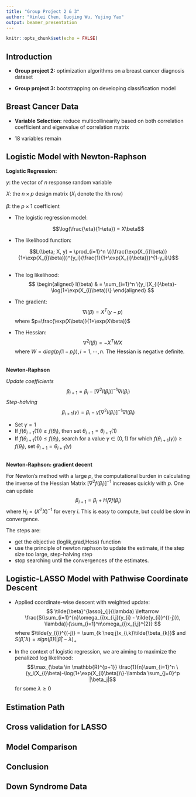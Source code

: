 ```yaml
---
title: "Group Project 2 & 3"
author: "Xinlei Chen, Guojing Wu, Yujing Yao"
output: beamer_presentation
---
```


```r
knitr::opts_chunk$set(echo = FALSE)
```

## Introduction

- **Group project 2:** optimization algorithms on a breast cancer diagnosis dataset

- **Group project 3:** bootstrapping on developing classification model

## Breast Cancer Data

- **Variable Selection:** reduce multicollinearity based on both correlation coefficient and eigenvalue of correlation matrix

- 18 variables remain

## Logistic Model with Newton-Raphson

**Logistic Regression:**

$y$: the vector of $n$ response random variable

$X$: the $n\times p$ design matrix ($X_{i}$ denote the $i$th row)

$\beta$: the $p\times 1$ coefficient


- The logistic regression model: 

$$\log(\frac{\eta}{1-\eta}) = X\beta$$

- The likelihood function:

$$L(\beta; X, y) = \prod_{i=1}^n \{(\frac{\exp(X_{i}\beta)}{1+\exp(X_{i}\beta)})^{y_i}(\frac{1}{1+\exp(X_{i}\beta)})^{1-y_i}\}$$


## 

- The log likelihood:
$$
\begin{aligned}
l(\beta) 
& = \sum_{i=1}^n \{y_i(X_{i}\beta)-\log(1+\exp(X_{i}\beta))\}
\end{aligned}
$$

- The gradient:
$$
\nabla l(\beta) = X^T(y-p)
$$
where $p=\frac{\exp(X\beta)}{1+\exp(X\beta)}$

- The Hessian:
$$
\nabla^2 l(\beta) = -X^T W X
$$
where $W = diag(p_i(1-p_i)), i=1,\cdots,n$. The Hessian is negative definite.

## 

**Newton-Raphson**

*Update coefficients*
$$\beta_{i+1} = \beta_{i} -[\nabla^2 l(\beta_{i})]^{-1}\nabla l(\beta_{i})$$
*Step-halving*
$$
\beta_{i+1}(\gamma) = \beta_{i} - \gamma[\nabla^2 l(\beta_{i})]^{-1}\nabla l(\beta_{i})
$$

- Set $\gamma = 1$
- If $f(\theta_{i+1}(1)) \geq f(\theta_{i})$, then set $\theta_{i+1} = \theta_{i+1}(1)$
- If $f(\theta_{i+1}(1)) \leq f(\theta_{i})$, search for a value $\gamma \in (0,1)$ for which $f(\theta_{i+1}(\gamma)) \geq f(\theta_{i})$, set $\theta_{i+1} = \theta_{i+1}(\gamma)$

## 

**Newton-Raphson: gradient decent**

For Newton's method with a large $p$, the computational burden in calculating the inverse of the Hessian Matrix $[\nabla^2 f(\beta_{i})]^{-1}$ increases quickly with $p$. One can update
$$
\beta_{i+1} = \beta_{i} + H_{i}\nabla f(\beta_{i})
$$
where $H_{i} = (X^TX)^{-1}$ for every $i$. This is easy to compute, but could be slow in convergence.

The steps are:

- get the objective (loglik,grad,Hess) function
- use the principle of newton raphson to update the estimate, if the step size too large, step-halving step
- stop searching until the convergences of the estimates.

## Logistic-LASSO Model with Pathwise Coordinate Descent

- Applied coordinate-wise descent with weighted update:
$$
\tilde{\beta}^{lasso}_{j}(\lambda) \leftarrow \frac{S(\sum_{i=1}^{n}\omega_{i}x_{i,j}(y_{i} - \tilde{y_{i}}^{(-j)}), \lambda)}{\sum_{i=1}^n\omega_{i}x_{i,j}^{2}}
$$
where $\tilde{y_{i}}^{(-j)} = \sum_{k \neq j}x_{i,k}\tilde{\beta_{k}}$ and $S(\hat{\beta}, \lambda) = sign(\hat{\beta})(|\hat{\beta}| - \lambda)_{+}$


- In the context of logistic regression, we are aiming to maximize the penalized log likelihood:
$$\max_{\beta \in \mathbb{R}^{p+1}} \frac{1}{n}\sum_{i=1}^n  \{y_i(X_{i}\beta)-\log(1+\exp(X_{i}\beta))\}-\lambda \sum_{j=0}^p |\beta_j|$$
for some $\lambda \geq 0$






## Estimation Path




## Cross validation for LASSO



## Model Comparison




## Conclusion




## Down Syndrome Data
